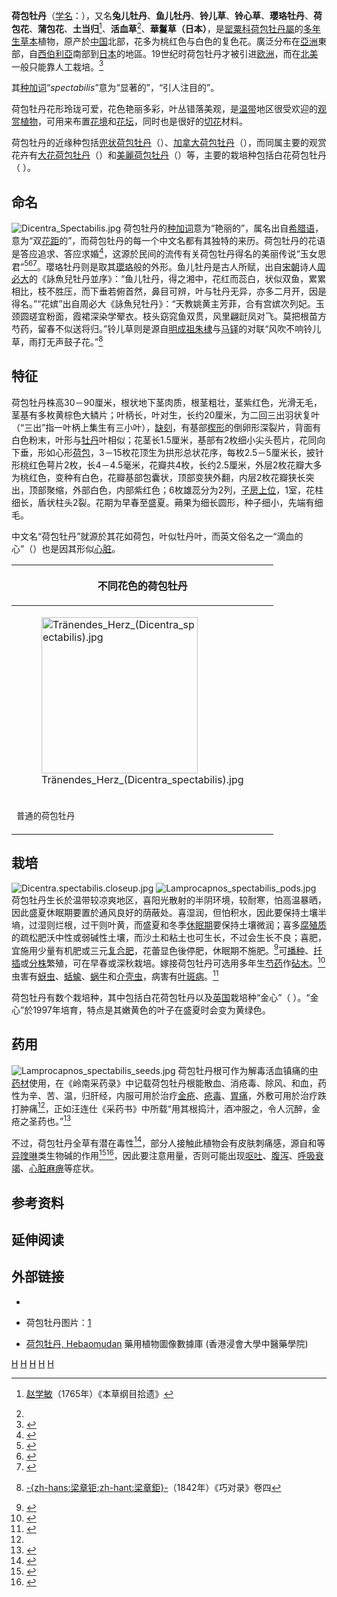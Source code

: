 {{ctm}}
{{Speciesbox
| image = Dicentra-spectabilis.jpg
| image_caption = 荷包牡丹
| taxon = Lamprocapnos spectabilis
| authority = ([[卡尔·林奈|L.]]) [[福原達人|Fukuhara]], 1997
| synonyms = ''[[Dicentra|Dicentra]] spectabilis'' ([[卡尔·林奈|L.]]) [[Lem.|Lem.]]<br>
''Diclytra spectabilis'' ([[卡尔·林奈|L.]]) [[奥古斯丁·彼拉姆斯·德堪多|DC.]]<br>
''Fumaria spectabilis'' [[卡尔·林奈|L.]]
|synonyms_ref =  <ref name=GRIN>{{Cite web |url=http://www.ars-grin.gov/cgi-bin/npgs/html/taxon.pl?408089 |title=Germplasm Resources Information Network (GRIN) |accessdate=2017-01-29 |archive-date=2015-09-24 |archive-url=https://web.archive.org/web/20150924151739/http://www.ars-grin.gov/cgi-bin/npgs/html/taxon.pl?408089 |dead-url=no }}</ref>
}}

'''荷包牡丹'''（[[学名|学名]]：''{{lang|la|Lamprocapnos spectabilis}}''），又名'''兔儿牡丹'''、'''鱼儿牡丹'''、'''铃儿草'''、'''铃心草'''、'''瓔珞牡丹'''、'''荷包花'''、'''蒲包花'''、'''土当归'''<ref name="GMSY">{{zh}}[[赵学敏|赵学敏]]（1765年）《本草纲目拾遗》</ref>、'''活血草'''<ref name="GMSY"/>、'''華鬘草（日本）'''，是[[罂粟科|罂粟科]][[荷包牡丹屬|荷包牡丹屬]]的[[多年生|多年生]][[草本|草本]]植物，原产於[[中国|中国]]北部，花多为桃红色与白色的复色花。廣泛分布在[[亞洲|亞洲]]東部，自[[西伯利亞|西伯利亞]]南部到[[日本|日本]]的地區。19世纪时荷包牡丹才被引进[[欧洲|欧洲]]，而在[[北美|北美]]一般只能靠人工栽培。<ref>{{en}}{{cite web |url=http://www.efloras.org/florataxon.aspx?flora_id=1&taxon_id=109863 |title=Dicentra in Flora of North America |accessdate=2009-02-01 |author=Kingsley R. Stern |publisher=eFloras.org |archive-date=2008-04-21 |archive-url=https://web.archive.org/web/20080421220143/http://www.efloras.org/florataxon.aspx?flora_id=1&taxon_id=109863 |dead-url=no }}</ref>

其[[种加词|种加词]]“''spectabilis''”意为“显著的”，“引人注目的”。

荷包牡丹花形玲珑可爱，花色艳丽多彩，叶丛错落美观，是[[温带|温带]]地区很受欢迎的[[观赏植物|观赏植物]]，可用来布置[[花境|花境]]和[[花坛|花坛]]，同时也是很好的[[切花|切花]]材料。

荷包牡丹的近缘种包括[[兜状荷包牡丹|兜状荷包牡丹]]（''{{lang|la|D. cucullaria}}''）、[[加拿大荷包牡丹|加拿大荷包牡丹]]（''{{lang|la|D. canadensis}}''），而同属主要的观赏花卉有[[大花荷包牡丹|大花荷包牡丹]]（''{{lang|la|D. macrantha}}''）和[[美麗荷包牡丹|美麗荷包牡丹]]（''{{lang|la|D. formosa}}''）等，主要的栽培种包括白花荷包牡丹（''{{lang|la|Dicentra spectabilis}}'' {{lang|en|'Alba'}}）。

== 命名 ==
[[File:Dicentra_Spectabilis.jpg|thumb]]
荷包牡丹的[[种加词|种加词]]''{{lang|la|spectabilis}}''意为“艳丽的”，属名''{{lang|la|Dicentra}}''出自[[希腊语|希腊语]]，意为“双[[花距|花距]]的”，而荷包牡丹的每一个中文名都有其独特的来历。荷包牡丹的花语是答应追求、答应求婚<ref>{{zh}}{{cite web |url=http://www.yanlinghm.com/news_8042 |title=荷包牡丹花语 |publisher=鄢陵花木网 |date=2008-11-20 |accessdate=2009-02-01 }}{{dead link|date=2018年1月 |bot=InternetArchiveBot |fix-attempted=yes }}</ref>，这源於民间的流传有关荷包牡丹得名的美丽传说“玉女思君”<ref>{{zh}}{{cite web |url=http://www.esgweb.net/Article/Class58/Class124/Class125/200704/15085.htm |title=“荷包牡丹”的传说 |publisher=e景苑 |date=2007-04-25 |accessdate=2009-02-01 |archive-date=2008-07-05 |archive-url=https://web.archive.org/web/20080705151122/http://www.esgweb.net/Article/Class58/Class124/Class125/200704/15085.htm |dead-url=no }}</ref><ref>{{zh}}{{cite journal zh |url=http://www.storyparty.com/Story_Detail.aspx?ID=12510 |author=胡正山 |title=《荷包牡丹》 |journal=中国花卉园艺 |date=2002 |issue=4 |accessdate=2009-02-01 |deadurl=yes |archiveurl=https://web.archive.org/web/20070528015727/http://www.storyparty.com/Story_Detail.aspx?ID=12510 |archivedate=2007-05-28 }}</ref><ref>{{zh}}{{cite web |url=http://dqy.wms.edu/onews.asp?/345.html |author=丁琦娅 |title=荷包牡丹·中国玫瑰 |publisher=丁琦娅随笔 |date=2008-06-29 |accessdate=2009-02-01 |archiveurl=https://web.archive.org/web/20160304213351/http://dqy.wms.edu/onews.asp?%2F345.html |archivedate=2016-03-04 |deadurl=yes }}</ref>。瓔珞牡丹则是取其[[瓔珞|瓔珞]]般的外形。鱼儿牡丹是古人所赋，出自[[宋朝|宋朝]]诗人[[周必大|周必大]]的《詠魚兒牡丹並序》：“鱼儿牡丹，得之湘中，花红而蕊白，状似双鱼，累累相比，枝不胜压，而下垂若俯首然，鼻目可辨，叶与牡丹无异，亦多二月开，因是得名。”“花嫔”出自周必大《詠魚兒牡丹》：“天教姚黄主芳菲，合有宫嫔次列妃。玉颈圆瑳宜粉面，霞裙深染学翚衣。枝头窈窕鱼双贯，风里翩跹凤对飞。莫把根苗方芍药，留春不似送将归。”铃儿草则是源自[[明成祖|明成祖朱棣]]与[[马铎|马铎]]的对联“风吹不响铃儿草，雨打无声鼓子花。”<ref>{{zh}}[[梁章鉅|-{zh-hans:梁章钜;zh-hant:梁章鉅}-]]（1842年）《巧对录》卷四</ref>

== 特征 ==
荷包牡丹株高30－90厘米，根状地下茎肉质，根茎粗壮，茎紫红色，光滑无毛，茎基有多枚黄棕色大鳞片；叶柄长，叶对生，长约20厘米，为二回三出羽状复叶（“三出”指一叶柄上集生有三小叶），[[:wikt:缺刻|缺刻]]，有基部[[楔形|楔形]]的倒卵形深裂片，背面有白色粉末，叶形与[[牡丹|牡丹]]叶相似；花茎长1.5厘米，基部有2枚细小尖头苞片，花同向下垂，形如心形[[荷包|荷包]]，3－15枚花顶生为拱形总状花序，每枚2.5－5厘米长，披针形桃红色萼片2枚，长4－4.5毫米，花瓣共4枚，长约2.5厘米，外层2枚花瓣大多为桃红色，变种有白色，花瓣基部包囊状，顶部变狭外翻，内层2枚花瓣狭长突出，顶部聚缩，外部白色，内部紫红色；6枚雄蕊分为2列，[[子房上位|子房上位]]，1室，花柱细长，盾状柱头2裂。花期为早春至盛夏。蒴果为细长圆形，种子细小，先端有细毛。

中文名“荷包牡丹”就源於其花如荷包，叶似牡丹叶，而英文俗名之一“滴血的心”（{{lang|en|bleeding heart}}）也是因其形似[[心脏|心脏]]。
<center>
{| class="wikitable"
|-
! colspan=4| 不同花色的荷包牡丹
|-
|[[File:Tränendes_Herz_(Dicentra_spectabilis).jpg|250px]]
|[[File:Bleeding_heart.jpg|250px]]
|[[File:GoldenDicentra.jpg|250px]]
|-
|<small>普通的荷包牡丹</small>
|<small>白花荷包牡丹</small>
|<small>“金心”</small>
|}
</center>
== 栽培 ==
[[File:Dicentra.spectabilis.closeup.jpg|thumb]]
[[File:Lamprocapnos_spectabilis_pods.jpg|thumb]]
荷包牡丹生长於温带较凉爽地区，喜阳光散射的半阴环境，较耐寒，怕高温暴晒，因此盛夏休眠期要置於通风良好的荫蔽处。喜湿润，但怕积水，因此要保持土壤半墒，过湿则烂根，过干则叶黄，而盛夏和冬季[[休眠期|休眠期]]要保持土壤微润；喜多[[腐殖质|腐殖质]]的疏松肥沃中性或弱碱性土壤，而沙土和粘土也可生长，不过会生长不良；喜肥，宜施用少量有机肥或三元[[复合肥|复合肥]]，花蕾显色後停肥，休眠期不施肥。<ref name="ShiYang">{{zh}}{{cite journal zh|author=佚名|date=2005|title=《荷包牡丹的莳养》|journal=科学大观园|volume=|issue=7|url=http://www.bast.net.cn/bjkpzc/tszr/zwdg/yhxd/35598.htm|accessdate=2009-02-01|deadurl=yes|archiveurl=https://web.archive.org/web/20090109154915/http://www.bast.net.cn/bjkpzc/tszr/zwdg/yhxd/35598.htm|archivedate=2009-01-09}}</ref>可[[播种|播种]]、[[扦插|扦插]]或[[營養繁殖|分株]]繁殖，可在早春或深秋栽培。嫁接荷包牡丹可选用多年生[[芍药|芍药]]作[[砧木|砧木]]。<ref>{{zh}}{{cite web |url=http://www.foodmate.net/topic/324/105074.html |title=根接法救活荷包牡丹 |publisher=食品伙伴网 |date=2008-03-08 |accessdate=2009-02-01 |archive-date=2016-03-05 |archive-url=https://web.archive.org/web/20160305152322/http://www.foodmate.net/topic/324/105074.html |dead-url=no }}</ref>虫害有[[蚜虫|蚜虫]]、[[蛞蝓|蛞蝓]]、[[蜗牛|蜗牛]]和[[介壳虫|介壳虫]]，病害有[[叶斑病|叶斑病]]。<ref>{{zh}}{{cite web |date=2006-03-05 |title=荷包牡丹的栽培技术 |publisher=农博花木 |url=http://flower.aweb.com.cn/2006/3/5/1120060305034600.shtml |accessdate=2009-02-02 |archive-date=2016-04-11 |archive-url=https://web.archive.org/web/20160411170412/http://flower.aweb.com.cn/2006/3/5/1120060305034600.shtml |dead-url=no }}</ref>

荷包牡丹有数个栽培种，其中包括白花荷包牡丹以及[[英国|英国]]栽培种“金心”（''{{lang|la|Dicentra spectabilis}}'' {{lang|en|'Goldheart'}}）。“金心”於1997年培育，特点是其嫩黄色的叶子在盛夏时会变为黄绿色。

== 药用 ==
[[File:Lamprocapnos_spectabilis_seeds.jpg|thumb]]
荷包牡丹根可作为解毒活血镇痛的[[中药材|中药材]]使用，在《岭南采药录》中记载荷包牡丹根能散血、消疮毒、除风、和血，药性为辛、苦、温，归肝经，内服可用於治疗[[金疮|金疮]]、[[疮毒|疮毒]]、[[胃痛|胃痛]]，外敷可用於治疗跌打肿痛<ref name="ShiYang"/>，正如汪连仕《采药书》中所载“用其根捣汁，酒冲服之，令人沉醉，金疮之圣药也。”<ref>{{zh}}{{cite web |url=http://www.tcmlib.com/zy/html59/showdetail-353832342ce88db7e58c85e789a1e4b8b9e6a0b92c7a79.html |title=荷包牡丹根的功效 |publisher=意古中医 |accessdate=2009-02-01 }}{{dead link|date=2018年1月 |bot=InternetArchiveBot |fix-attempted=yes }}</ref>

不过，荷包牡丹全草有潜在毒性<ref>{{en}}{{cite web |url=http://www.pfaf.org/database/plants.php?Dicentra+spectabilis |title=''Dicentra spectabilis'' |publisher=Plants For A Future |accessdate=2009-02-01 |archive-date=2009-01-17 |archive-url=https://web.archive.org/web/20090117145758/http://www.pfaf.org/database/plants.php?Dicentra+spectabilis |dead-url=no }}</ref>，部分人接触此植物会有皮肤刺痛感，源自{{link-en|荷包牡丹碱|Bicuculline}}和{{link-en|原阿片碱|Protopine}}等[[异喹啉|异喹啉]]类生物碱的作用<ref>{{en}}{{cite web |url=http://www.uvm.edu/~pass/perry/oh63harm.html |title=Potentially Harmful Perennials OH 63 |accessdate=2009-02-01 |author=Leonard P. Perry |date=1997-02-28 |publisher=Perry's Perennial Pages |archive-date=2009-03-05 |archive-url=https://web.archive.org/web/20090305231620/http://www.uvm.edu/~pass/perry/oh63harm.html |dead-url=yes }}</ref><ref name=Leikin2007>{{en}}{{Cite book en | editor =Jerrold B. Leikin; Frank P. Paloucek | date = 2007 | title = Poisoning and toxicology handbook | pages = 886 | isbn = 1420044796 | publisher = CRC | location = Boca Raton, Fla }}</ref>，因此要注意用量，否则可能出现[[呕吐|呕吐]]、[[腹泻|腹泻]]、[[呼吸衰竭|呼吸衰竭]]、[[心脏麻痹|心脏麻痹]]等症状。

== 参考资料 ==
{{Reflist}}

== 延伸阅读 ==
{{Wikisource further reading}}

== 外部链接 ==
* {{zh-hans}}{{CVH|Dicentra spectabilis}}
* {{zh}}荷包牡丹图片：[https://web.archive.org/web/20071026114124/http://www.6m9m.com/product.asp?id=1930%5D%5Bhttp%3A%2F%2Fwww.wallcoo.com%2Fflower%2F2008_Flower_1680_Desktop_01%2Fhtml%2Fwallpaper8.html%5D%5Bhttp%3A%2F%2Fwww.wallcoo.com%2Fflower%2Fflower_photography%2Findex.html]
*[http://libproject.hkbu.edu.hk/was40/detail?lang=ch&channelid=1288&searchword=herb_id=D00665 荷包牡丹, Hebaomudan] {{Wayback|url=http://libproject.hkbu.edu.hk/was40/detail?lang=ch&channelid=1288&searchword=herb_id=D00665 |date=20160304102833 }} 藥用植物圖像數據庫 (香港浸會大學中醫藥學院) {{zh-hant}}{{en}}

{{Commons|Dicentra spectabilis}}
{{Taxonbar|from=Q161171}}

[[Category:荷包牡丹属|H]]
[[Category:藥用植物|H]]
[[Category:中国植物|H]]
[[Category:日本植物|H]]
[[Category:1997年描述的植物|H]]